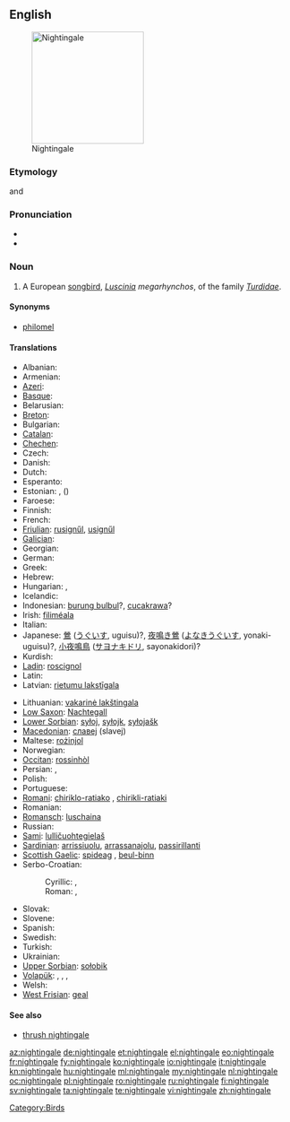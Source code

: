 ==English==
[[Image:Luscinia_megarhynchos_Istria_01.jpg|thumb|right|200px|Nightingale]]

===Etymology===
{{etyl|ang}} and {{etyl|enm}} {{term|nihtgale||one who sings during the night}}

===Pronunciation===
* {{IPA|/ˈnaɪtɪŋɡeɪl/}}
* {{audio|en-us-nightingale.ogg|Audio (US)}}

===Noun===
{{en-noun}}

# A European [[songbird]], ''[[Luscinia]] megarhynchos'', of the family ''[[Turdidae]]''.

====Synonyms====
* [[philomel]]

====Translations====
{{trans-top|bird}}
* Albanian: {{t+|sq|bilbil|m|xs=Albanian}}
* Armenian: {{t-|hy|սոխակ|tr=soxak}}
* [[Azeri]]: {{t+|az|bülbül|xs=Azeri}}
* [[Basque]]: {{t|eu|urretxindor|xs=Basque}}
* Belarusian: {{t|be|салавей|xs=Belarusian}}
* [[Breton]]: {{t|br|eostig|xs=Breton}}
* Bulgarian: {{t+|bg|славей|tr=slavéj}}
* [[Catalan]]: {{t|ca|rossinyol}}
* [[Chechen]]: {{tø|ce|цIир-цIир}}
* Czech: {{t-|cs|slavík|m}}
* Danish: {{t|da|sydlig nattergal}}
* Dutch: {{t+|nl|nachtegaal|m}}
* Esperanto: {{t-|eo|najtingalo|xs=Esperanto}}
* Estonian: {{t-|et|ööbik}}, ({{t|et|lőunaööbik}})
* Faroese: {{t|fo|suðurnáttargali|xs=Faroese}}
* Finnish: {{t-|fi|etelänsatakieli}}
* French: {{t|fr|rossignol philomèle|m}}
* [[Friulian]]: [[rusignűl]], [[usignűl]]
* [[Galician]]: {{t|gl|reiseñor|m|xs=Galician}}
* Georgian: {{t-|ka|ბულბული|tr=bulbuli|sc=Geor|xs=Georgian}}
* German: {{t+|de|Nachtigall|f}}
* Greek: {{t+|el|αηδόνι|n|tr=aidóni}}
* Hebrew: {{t|he|זמיר}}
* Hungarian: {{t+|hu|csalogány}}, {{t+|hu|fülemüle}}
* Icelandic: {{t+|is|næturgali|m}}
* Indonesian: [[burung bulbul]]?, [[cucakrawa]]?
* Irish: [[filiméala]]
* Italian: {{t+|it|usignolo|m}}
* Japanese: [[鶯]] ([[うぐいす]], uguisu)?, [[夜鳴き鶯]] ([[よなきうぐいす]], yonaki-uguisu)?, [[小夜鳴鳥]] ([[サヨナキドリ]], sayonakidori)?
* Kurdish: {{t+|ku|bilbil|m}}
* [[Ladin]]: [[roscignol]]
* Latin: {{t-|la|luscinia|f}}
* Latvian: [[rietumu lakstīgala]]
{{trans-mid}}
* Lithuanian: [[vakarinė lakštingala]]
* [[Low Saxon]]: [[Nachtegall]] {{f}}
* [[Lower Sorbian]]: [[syłoj]], [[syłojk]], [[syłojašk]]
* [[Macedonian]]: [[славеj]] (slavej)
* Maltese: [[rożinjol]]
* Norwegian: {{t|no|sørnattergal}}
* [[Occitan]]: [[rossinhòl]]
* Persian: {{t+|fa|بلبل|tr=bolbol|xs=Persian}},  {{t+|fa|هزاردستان|tr=hazârdastân|xs=Persian}}
* Polish: {{t+|pl|słowik rdzawy|m}}
* Portuguese: {{t+|pt|rouxinol}}
* [[Romani]]: [[chiriklo-ratiako]] {{m}}, [[chirikli-ratiaki]] {{f}}
* Romanian: {{t+|ro|privighetoare}}
* [[Romansch]]: [[luschaina]]
* Russian: {{t+|ru|соловей|m|tr=solovéj}}
* [[Sami]]: [[lulličuohtegielaš]]
* [[Sardinian]]: [[arrissiuolu]], [[arrassanajolu]], [[passirillanti]]
* [[Scottish Gaelic]]: [[spideag]] {{f}}, [[beul-binn]] {{m}}
* Serbo-Croatian:
*: Cyrillic: {{t|sh|мали славуj|m|alt=ма̑лӣ сла̀вӯј|sc=Cyrl|xs=Serbo-Croatian}}, {{t|sh|славуj|m|alt=сла̀вӯј|sc=Cyrl|xs=Serbo-Croatian}}
*: Roman: {{t|sh|mali slavuj|m|alt=mȃlī slàvūj|xs=Serbo-Croatian}}, {{t|sh|slavuj|m|alt=slàvūj|xs=Serbo-Croatian}}
* Slovak: {{t|sk|slávik|m}}
* Slovene: {{t+|sl|slavec|m}}
* Spanish: {{t-|es|ruiseñor|m}}
* Swedish: {{t+|sv|sydnäktergal}}
* Turkish: {{t+|tr|bülbül}}
* Ukrainian: {{t-|uk|соловей|tr=solovej|xs=Ukrainian}}
* [[Upper Sorbian]]: [[sołobik]]
* [[Volapük]]: {{qualifier|male or female}} {{t|vo|galit}}, {{qualifier|male}} {{t|vo|higalit}}, {{qualifier|female}} {{t|vo|jigalit}}, {{qualifier|offspring, young}} {{t|vo|galitül}}
* Welsh: {{t-|cy|eos|xs=Welsh}}
* [[West Frisian]]: [[geal]]
{{trans-bottom}}

====See also====
* [[thrush nightingale]]

[[Category:Birds]]

[[az:nightingale]]
[[de:nightingale]]
[[et:nightingale]]
[[el:nightingale]]
[[eo:nightingale]]
[[fr:nightingale]]
[[fy:nightingale]]
[[ko:nightingale]]
[[io:nightingale]]
[[it:nightingale]]
[[kn:nightingale]]
[[hu:nightingale]]
[[ml:nightingale]]
[[my:nightingale]]
[[nl:nightingale]]
[[oc:nightingale]]
[[pl:nightingale]]
[[ro:nightingale]]
[[ru:nightingale]]
[[fi:nightingale]]
[[sv:nightingale]]
[[ta:nightingale]]
[[te:nightingale]]
[[vi:nightingale]]
[[zh:nightingale]]